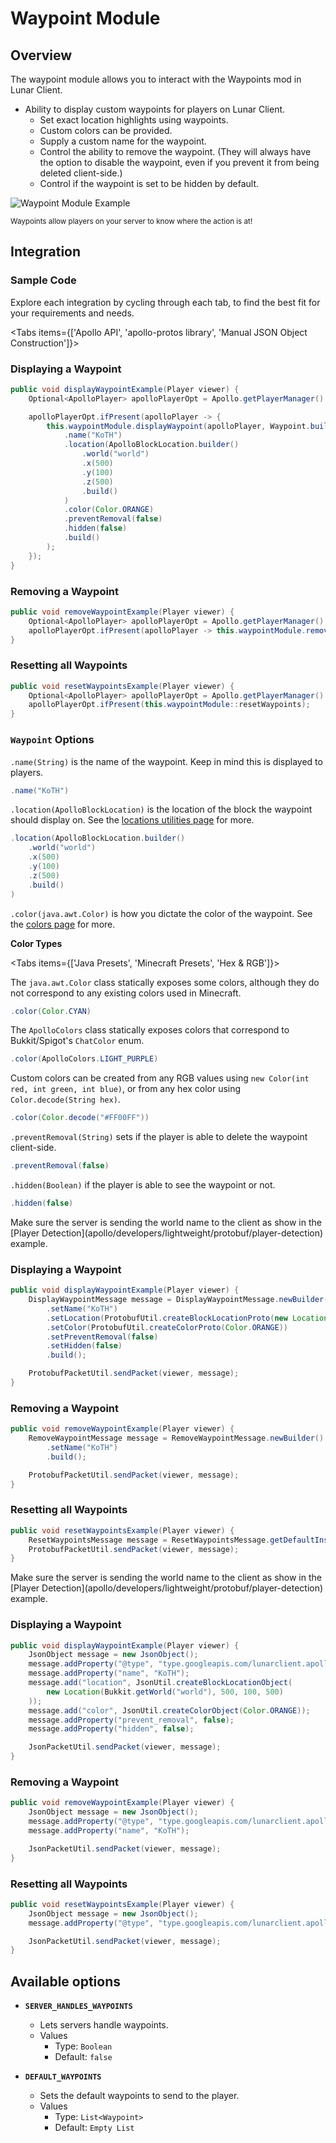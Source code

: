 
# Waypoint Module

## Overview

The waypoint module allows you to interact with the Waypoints mod in Lunar Client.

- Ability to display custom waypoints for players on Lunar Client.
    - Set exact location highlights using waypoints.
    - Custom colors can be provided.
    - Supply a custom name for the waypoint.
    - Control the ability to remove the waypoint. (They will always have the option to disable the waypoint, even if you prevent it from being deleted client-side.)
    - Control if the waypoint is set to be hidden by default.

![Waypoint Module Example](https://i.imgur.com/WN2MY5u.jpeg#center)

<div style={{ textAlign: "center" }}>
    <small>Waypoints allow players on your server to know where the action is at!</small>
</div>

## Integration

### Sample Code
Explore each integration by cycling through each tab, to find the best fit for your requirements and needs.

<Tabs items={['Apollo API', 'apollo-protos library', 'Manual JSON Object Construction']}>

<Tab>

### Displaying a Waypoint

```java
public void displayWaypointExample(Player viewer) {
    Optional<ApolloPlayer> apolloPlayerOpt = Apollo.getPlayerManager().getPlayer(viewer.getUniqueId());

    apolloPlayerOpt.ifPresent(apolloPlayer -> {
        this.waypointModule.displayWaypoint(apolloPlayer, Waypoint.builder()
            .name("KoTH")
            .location(ApolloBlockLocation.builder()
                .world("world")
                .x(500)
                .y(100)
                .z(500)
                .build()
            )
            .color(Color.ORANGE)
            .preventRemoval(false)
            .hidden(false)
            .build()
        );
    });
}
```

### Removing a Waypoint

```java
public void removeWaypointExample(Player viewer) {
    Optional<ApolloPlayer> apolloPlayerOpt = Apollo.getPlayerManager().getPlayer(viewer.getUniqueId());
    apolloPlayerOpt.ifPresent(apolloPlayer -> this.waypointModule.removeWaypoint(apolloPlayer, "KoTH"));
}
```

### Resetting all Waypoints

```java
public void resetWaypointsExample(Player viewer) {
    Optional<ApolloPlayer> apolloPlayerOpt = Apollo.getPlayerManager().getPlayer(viewer.getUniqueId());
    apolloPlayerOpt.ifPresent(this.waypointModule::resetWaypoints);
}
```

### `Waypoint` Options

`.name(String)` is the name of the waypoint. Keep in mind this is displayed to players.

```java
.name("KoTH")
```

`.location(ApolloBlockLocation)` is the location of the block the waypoint should display on. See the [locations utilities page](/apollo/developers/utilities/locations) for more.

```java
.location(ApolloBlockLocation.builder()
    .world("world")
    .x(500)
    .y(100)
    .z(500)
    .build()
)
```

`.color(java.awt.Color)` is how you dictate the color of the waypoint. See the [colors page](/apollo/developers/utilities/colors) for more.

**Color Types**

<Tabs items={['Java Presets', 'Minecraft Presets', 'Hex & RGB']}>
<Tab>

The `java.awt.Color` class statically exposes some colors, although they do not correspond to any existing colors used in Minecraft.

```java
.color(Color.CYAN)
```

</Tab>

<Tab>

The `ApolloColors` class statically exposes colors that correspond to Bukkit/Spigot's `ChatColor` enum.

```java
.color(ApolloColors.LIGHT_PURPLE)
```

</Tab>

<Tab>

Custom colors can be created from any RGB values using `new Color(int red, int green, int blue)`, or from any hex color using `Color.decode(String hex)`.

```java
.color(Color.decode("#FF00FF"))
```

</Tab>
</Tabs>

`.preventRemoval(String)` sets if the player is able to delete the waypoint client-side.

```java
.preventRemoval(false)
```

`.hidden(Boolean)` if the player is able to see the waypoint or not.

```java
.hidden(false)
```

</Tab>

<Tab>

<Callout type="warning">
    Make sure the server is sending the world name to the client as show in the [Player Detection](apollo/developers/lightweight/protobuf/player-detection) example.
</Callout>

### Displaying a Waypoint

```java
public void displayWaypointExample(Player viewer) {
    DisplayWaypointMessage message = DisplayWaypointMessage.newBuilder()
        .setName("KoTH")
        .setLocation(ProtobufUtil.createBlockLocationProto(new Location(viewer.getWorld(), 500, 100, 500)))
        .setColor(ProtobufUtil.createColorProto(Color.ORANGE))
        .setPreventRemoval(false)
        .setHidden(false)
        .build();

    ProtobufPacketUtil.sendPacket(viewer, message);
}
```

### Removing a Waypoint

```java
public void removeWaypointExample(Player viewer) {
    RemoveWaypointMessage message = RemoveWaypointMessage.newBuilder()
        .setName("KoTH")
        .build();

    ProtobufPacketUtil.sendPacket(viewer, message);
}
```

### Resetting all Waypoints

```java
public void resetWaypointsExample(Player viewer) {
    ResetWaypointsMessage message = ResetWaypointsMessage.getDefaultInstance();
    ProtobufPacketUtil.sendPacket(viewer, message);
}
```

</Tab>

<Tab>

<Callout type="warning">
    Make sure the server is sending the world name to the client as show in the [Player Detection](apollo/developers/lightweight/protobuf/player-detection) example.
</Callout>

### Displaying a Waypoint

```java
public void displayWaypointExample(Player viewer) {
    JsonObject message = new JsonObject();
    message.addProperty("@type", "type.googleapis.com/lunarclient.apollo.waypoint.v1.DisplayWaypointMessage");
    message.addProperty("name", "KoTH");
    message.add("location", JsonUtil.createBlockLocationObject(
        new Location(Bukkit.getWorld("world"), 500, 100, 500)
    ));
    message.add("color", JsonUtil.createColorObject(Color.ORANGE));
    message.addProperty("prevent_removal", false);
    message.addProperty("hidden", false);

    JsonPacketUtil.sendPacket(viewer, message);
}
```

### Removing a Waypoint

```java
public void removeWaypointExample(Player viewer) {
    JsonObject message = new JsonObject();
    message.addProperty("@type", "type.googleapis.com/lunarclient.apollo.waypoint.v1.RemoveWaypointMessage");
    message.addProperty("name", "KoTH");

    JsonPacketUtil.sendPacket(viewer, message);
}
```

### Resetting all Waypoints

```java
public void resetWaypointsExample(Player viewer) {
    JsonObject message = new JsonObject();
    message.addProperty("@type", "type.googleapis.com/lunarclient.apollo.waypoint.v1.ResetWaypointsMessage");

    JsonPacketUtil.sendPacket(viewer, message);
}
```

</Tab>

</Tabs>


## Available options

- __`SERVER_HANDLES_WAYPOINTS`__
    - Lets servers handle waypoints.
    - Values
        - Type: `Boolean`
        - Default: `false`

- __`DEFAULT_WAYPOINTS`__
    - Sets the default waypoints to send to the player.
    - Values
        - Type: `List<Waypoint>`
        - Default: `Empty List`

